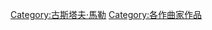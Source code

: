 {{Commonscat|Compositions by Gustav Mahler}}
{{cat more|马勒作品列表}}

{{DEFAULTSORT:Mahler, Gustav}}
[[Category:古斯塔夫·馬勒|Category:古斯塔夫·馬勒]]
[[Category:各作曲家作品|Category:各作曲家作品]]